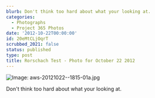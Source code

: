 ```yaml
---
blurb: Don't think too hard about what your looking at.
categories:
  - Photographs
  - Project 365 Photos
date: '2012-10-22T00:00:00'
id: 20eMtCLjOqrT
scrubbed_2021: false
status: published
type: post
title: Rorschach Test - Photo for October 22 2012
---
```


![Image: aws-20121022--1815-01a.jpg](/aws-20121022--1815-01a.jpg)

Don't think too hard about what your looking at.
